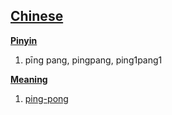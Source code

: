 ==[[Chinese]]==

'''[[Pinyin]]'''
#pīng pang, pingpang, ping1pang1

'''[[Meaning]]'''
#[[ping-pong]]